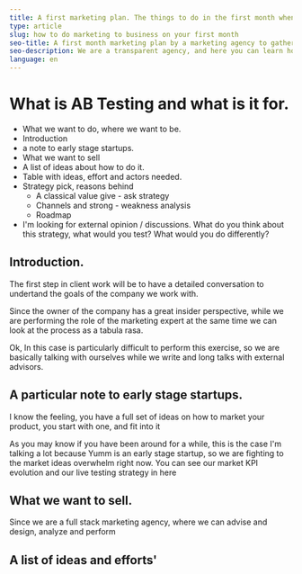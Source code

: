 ```yaml
---
title: A first marketing plan. The things to do in the first month when you go serious in steping up your online strategy.
type: article
slug: how to do marketing to business on your first month
seo-title: A first month marketing plan by a marketing agency to gather it's first growthh experiment
seo-description: We are a transparent agency, and here you can learn how we get clients and show how convenient we are for them.
language: en
---
```



# What is AB Testing and what is it for.

- What we want to do, where we want to be.
- Introduction
- a note to early stage startups.
- What we want to sell
- A list of ideas about how to do it.
- Table with ideas, effort and actors needed.
- Strategy pick, reasons behind
	- A classical value give - ask strategy
	- Channels and strong - weakness analysis
	- Roadmap
- I'm looking for external opinion / discussions. What do you think about this strategy, what would you test? What would you do differently?
	

## Introduction.

The first step in client work will be to have a detailed conversation to undertand the goals of the company we work with.

Since the owner of the company has a great insider perspective, while we are performing the role of the marketing expert at the same time we can look at the process as a tabula rasa.

Ok,  In this case is particularly difficult to perform this exercise, so we are basically talking with ourselves while we write and long talks with external advisors.


## A particular note to early stage startups. 

I know the feeling, you have a full set of ideas on how to market your product, you start with one, and fit into it

As you may know if you have been around for a while, this is the case I'm talking a lot because Yumm is an early stage startup, so we are fighting to the market ideas overwhelm right now. You can see <Link to="/stories">our market KPI evolution and our live testing strategy in here</Link>

## What we want to sell.

Since we are a full stack marketing agency, where we can advise and design, analyze and perform

## A list of ideas and efforts'